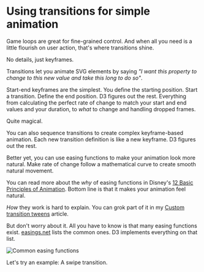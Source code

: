 # Using transitions for simple animation

Game loops are great for fine-grained control. And when all you need is a
little flourish on user action, that's where transitions shine.

No details, just keyframes.

Transitions let you animate SVG elements by saying _"I want this property to
change to this new value and take this long to do so"_.

Start-end keyframes are the simplest. You define the starting position. Start a
transition. Define the end position. D3 figures out the rest. Everything from
calculating the perfect rate of change to match your start and end values and
your duration, to _what_ to change and handling dropped frames.

Quite magical.

You can also sequence transitions to create complex keyframe-based animation.
Each new transition definition is like a new keyframe. D3 figures out the rest.

Better yet, you can use easing functions to make your animation look more
natural. Make rate of change follow a mathematical curve to create smooth
natural movement.

You can read more about the _why_ of easing functions in Disney's
[12 Basic Principles of Animation](https://en.wikipedia.org/wiki/12_basic_principles_of_animation).
Bottom line is that it makes your animation feel natural.

_How_ they work is hard to explain. You can grok part of it in my
[Custom transition tweens](https://swizec.com/blog/silky-smooth-piechart-transitions-react-d3js/swizec/8258)
article.

But don't worry about it. All you have to know is that many easing functions
exist. [easings.net](https://easings.net/) lists the common ones. D3 implements
everything on that list.

![Common easing functions](https://raw.githubusercontent.com/Swizec/react-d3js-es6-ebook/2018-version/manuscript/resources/images/2018/easings.net.png)

Let's try an example: A swipe transition.